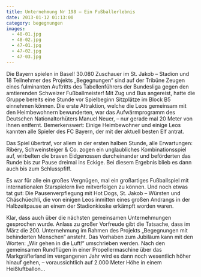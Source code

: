 ```yaml
---
title: Unternehmung Nr 198 – Ein Fußballerlebnis
date: 2013-01-12 01:13:00
category: begegnungen
images:
  - 48-01.jpg
  - 48-02.jpg
  - 47-01.jpg
  - 47-02.jpg
  - 47-03.jpg
---
```


Die Bayern spielen in Basel! 30.080 Zuschauer im St. Jakob – Stadion und 18 Teilnehmer des Projekts „Begegnungen“ sind auf der Tribüne Zeugen eines fulminanten Auftritts des Tabellenführers der Bundesliga gegen den amtierenden Schweizer Fußballmeister!
Mit Zug und Bus angereist, hatte die Gruppe bereits eine Stunde vor Spielbeginn Sitzplätze im Block B5 einnehmen können. Die erste Attraktion, welche die Leos gemeinsam mit den Heimbewohnern bewunderten, war das Aufwärmprogramm des Deutschen Nationaltorhüters Manuel Neuer, – nur gerade mal 20 Meter von ihnen entfernt. Bemerkenswert: Einige Heimbewohner und einige Leos kannten alle Spieler des FC Bayern, der mit der aktuell besten Elf antrat.

Das Spiel übertraf, vor allem in der ersten halben Stunde, alle Erwartungen: Ribéry, Schweinsteiger & Co. zogen ein unglaubliches Kombinationsspiel auf, wirbelten die braven Eidgenossen durcheinander und beförderten das Runde bis zur Pause dreimal ins Eckige. Bei diesem Ergebnis blieb es dann auch bis zum Schlusspfiff.

Es war für alle ein großes Vergnügen, mal ein großartiges Fußballspiel mit internationalen Starspielern live mitverfolgen zu können. Und noch etwas tat gut: Die Pausenverpflegung mit Hot Dogs, St. Jakob – Würsten und Chäschüechli, die von einigen Leos inmitten eines großen Andrangs in der Halbzeitpause an einem der Stadionkioske erkämpft worden waren.

Klar, dass auch über die nächsten gemeinsamen Unternehmungen gesprochen wurde. Anlass zu großer Vorfreude gibt die Tatsache, dass im März die 200. Unternehmung im Rahmen des Projekts „Begegnungen mit behinderten Menschen“ ansteht. Das Vorhaben zum Jubiläum kann mit den Worten: „Wir gehen in die Luft!“ umschrieben werden. Nach den gemeinsamen Rundflügen in einer Propellermaschine über das Markgräflerland im vergangenen Jahr wird es dann noch wesentlich höher hinauf gehen, – voraussichtlich auf 2.000 Meter Höhe in einem Heißluftballon…

